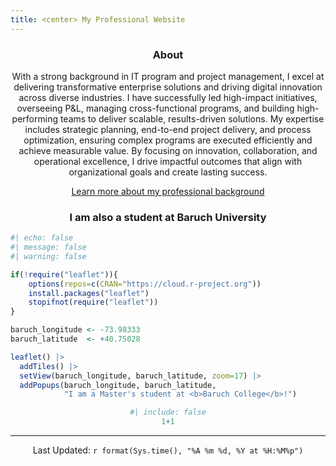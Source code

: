 ```yaml
---
title: <center> My Professional Website
---
```


<center>

### **About**

With a strong background in IT program and project management, I excel at delivering transformative enterprise solutions and driving digital innovation across diverse industries. I have successfully led high-impact initiatives, overseeing P&L, managing cross-functional programs, and building high-performing teams to deliver scalable, results-driven solutions. My expertise includes strategic planning, end-to-end project delivery, and process optimization, ensuring complex programs are executed efficiently and achieve measurable value. By focusing on innovation, collaboration, and operational excellence, I drive impactful outcomes that align with organizational goals and create lasting success.

[Learn more about my professional background](https://www.linkedin.com/in/kyleshaddox/ "Open LinkedIn Profile")

</center>

<center>

### I am also a student at Baruch University

</center>

```r
#| echo: false
#| message: false
#| warning: false

if(!require("leaflet")){
    options(repos=c(CRAN="https://cloud.r-project.org"))
    install.packages("leaflet")
    stopifnot(require("leaflet"))
}

baruch_longitude <- -73.98333
baruch_latitude  <- +40.75028

leaflet() |>
  addTiles() |>
  setView(baruch_longitude, baruch_latitude, zoom=17) |>
  addPopups(baruch_longitude, baruch_latitude, 
            "I am a Master's student at <b>Baruch College</b>!")
```

<Center>

```r
#| include: false
1+1
```

------------------------------------------------------------------------

Last Updated: `r format(Sys.time(), "%A %m %d, %Y at %H:%M%p")`

</Center>
